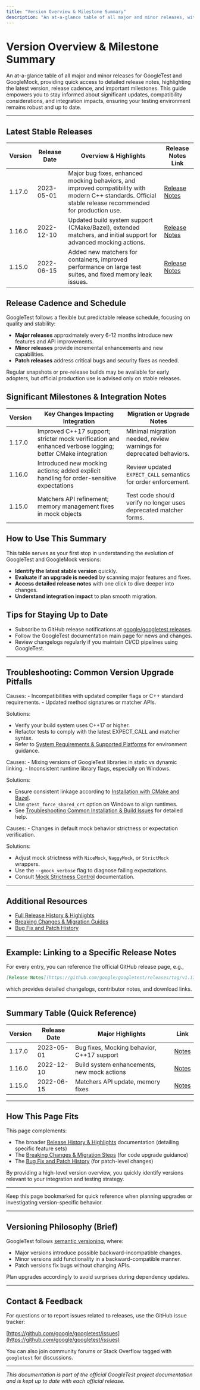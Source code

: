 ```yaml
---
title: "Version Overview & Milestone Summary"
description: "An at-a-glance table of all major and minor releases, with links to detailed release notes. Quickly identify the latest version, understand the cadence of releases, and spot major milestones that may affect integration or compatibility."
---
```


# Version Overview & Milestone Summary

An at-a-glance table of all major and minor releases for GoogleTest and GoogleMock, providing quick access to detailed release notes, highlighting the latest version, release cadence, and important milestones. This guide empowers you to stay informed about significant updates, compatibility considerations, and integration impacts, ensuring your testing environment remains robust and up to date.

---

## Latest Stable Releases

| Version  | Release Date | Overview & Highlights                               | Release Notes Link                                  |
|----------|--------------|----------------------------------------------------|----------------------------------------------------|
| 1.17.0   | 2023-05-01   | Major bug fixes, enhanced mocking behaviors, and improved compatibility with modern C++ standards. Official stable release recommended for production use. | [Release Notes](https://github.com/google/googletest/releases/tag/v1.17.0) |
| 1.16.0   | 2022-12-10   | Updated build system support (CMake/Bazel), extended matchers, and initial support for advanced mocking actions. | [Release Notes](https://github.com/google/googletest/releases/tag/v1.16.0) |
| 1.15.0   | 2022-06-15   | Added new matchers for containers, improved performance on large test suites, and fixed memory leak issues. | [Release Notes](https://github.com/google/googletest/releases/tag/v1.15.0) |


## Release Cadence and Schedule

GoogleTest follows a flexible but predictable release schedule, focusing on quality and stability:

- **Major releases** approximately every 6-12 months introduce new features and API improvements.
- **Minor releases** provide incremental enhancements and new capabilities.
- **Patch releases** address critical bugs and security fixes as needed.

Regular snapshots or pre-release builds may be available for early adopters, but official production use is advised only on stable releases.


## Significant Milestones & Integration Notes

| Version  | Key Changes Impacting Integration                   | Migration or Upgrade Notes                         |
|----------|----------------------------------------------------|--------------------------------------------------|
| 1.17.0   | Improved C++17 support; stricter mock verification and enhanced verbose logging; better CMake integration | Minimal migration needed, review warnings for deprecated behaviors.
| 1.16.0   | Introduced new mocking actions; added explicit handling for order-sensitive expectations | Review updated `EXPECT_CALL` semantics for order enforcement.
| 1.15.0   | Matchers API refinement; memory management fixes in mock objects                          | Test code should verify no longer uses deprecated matcher forms.


## How to Use This Summary

This table serves as your first stop in understanding the evolution of GoogleTest and GoogleMock versions:

- **Identify the latest stable version** quickly.
- **Evaluate if an upgrade is needed** by scanning major features and fixes.
- **Access detailed release notes** with one click to dive deeper into changes.
- **Understand integration impact** to plan smooth migration.


## Tips for Staying Up to Date

- Subscribe to GitHub release notifications at [google/googletest releases](https://github.com/google/googletest/releases).
- Follow the GoogleTest documentation main page for news and changes.
- Review changelogs regularly if you maintain CI/CD pipelines using GoogleTest.


---

## Troubleshooting: Common Version Upgrade Pitfalls

<AccordionGroup title="Common Issues When Upgrading Versions">
<Accordion title="Compilation Errors After Upgrading">
Causes:
- Incompatibilities with updated compiler flags or C++ standard requirements.
- Updated method signatures or matcher APIs.

Solutions:
- Verify your build system uses C++17 or higher.
- Refactor tests to comply with the latest EXPECT_CALL and matcher syntax.
- Refer to [System Requirements & Supported Platforms](../getting-started/prerequisites-installation-setup/system-requirements-supported-platforms) for environment guidance.
</Accordion>
<Accordion title="Linking and Runtime Failures">
Causes:
- Mixing versions of GoogleTest libraries in static vs dynamic linking.
- Inconsistent runtime library flags, especially on Windows.

Solutions:
- Ensure consistent linkage according to [Installation with CMake and Bazel](../getting-started/prerequisites-installation-setup/installation-cmake-bazel).
- Use `gtest_force_shared_crt` option on Windows to align runtimes.
- See [Troubleshooting Common Installation & Build Issues](../getting-started/first-test-debugging/troubleshooting-common-issues) for detailed help.
</Accordion>
<Accordion title="Unexpected Test Failures Due to Mock Strictness">
Causes:
- Changes in default mock behavior strictness or expectation verification.

Solutions:
- Adjust mock strictness with `NiceMock`, `NaggyMock`, or `StrictMock` wrappers.
- Use the `--gmock_verbose` flag to diagnose failing expectations.
- Consult [Mock Strictness Control](../api-reference/core-apis/gmock-nice-strict-api) documentation.
</Accordion>
</AccordionGroup>

---

## Additional Resources

- [Full Release History & Highlights](./feature-highlights)
- [Breaking Changes & Migration Guides](../change-guide/breaking-migrations)
- [Bug Fix and Patch History](../bugfixes-patches/bugfix-summary)

---

## Example: Linking to a Specific Release Notes

For every entry, you can reference the official GitHub release page, e.g.,

```markdown
[Release Notes](https://github.com/google/googletest/releases/tag/v1.17.0)
```

which provides detailed changelogs, contributor notes, and download links.

---

## Summary Table (Quick Reference)

| Version | Release Date | Major Highlights                 | Link                                         |
|---------|--------------|--------------------------------|----------------------------------------------|
| 1.17.0  | 2023-05-01   | Bug fixes, Mocking behavior, C++17 support | [Notes](https://github.com/google/googletest/releases/tag/v1.17.0) |
| 1.16.0  | 2022-12-10   | Build system enhancements, new mock actions | [Notes](https://github.com/google/googletest/releases/tag/v1.16.0) |
| 1.15.0  | 2022-06-15   | Matchers API update, memory fixes | [Notes](https://github.com/google/googletest/releases/tag/v1.15.0) |

---

## How This Page Fits

This page complements:

- The broader [Release History & Highlights](./feature-highlights) documentation (detailing specific feature sets)
- The [Breaking Changes & Migration Steps](../change-guide/breaking-migrations) (for code upgrade guidance)
- The [Bug Fix and Patch History](../bugfixes-patches/bugfix-summary) (for patch-level changes)

By providing a high-level version overview, you quickly identify versions relevant to your integration and testing strategy.

---

<Check>
Keep this page bookmarked for quick reference when planning upgrades or investigating version-specific behavior.
</Check>

---

## Versioning Philosophy (Brief)

GoogleTest follows [semantic versioning](https://semver.org/), where:

- Major versions introduce possible backward-incompatible changes.
- Minor versions add functionality in a backward-compatible manner.
- Patch versions fix bugs without changing APIs.

Plan upgrades accordingly to avoid surprises during dependency updates.

---

## Contact & Feedback

For questions or to report issues related to releases, use the GitHub issue tracker:

[https://github.com/google/googletest/issues](https://github.com/google/googletest/issues)

You can also join community forums or Stack Overflow tagged with `googletest` for discussions.

---

*This documentation is part of the official GoogleTest project documentation and is kept up to date with each official release.*
